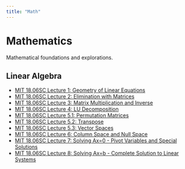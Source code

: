 ```yaml
---
title: "Math"
---
```


# Mathematics

Mathematical foundations and explorations.

## Linear Algebra
- [MIT 18.06SC Lecture 1: Geometry of Linear Equations](mit1806-lecture1-geometry.ipynb)
- [MIT 18.06SC Lecture 2: Elimination with Matrices](mit1806-lecture2-elimination.qmd)
- [MIT 18.06SC Lecture 3: Matrix Multiplication and Inverse](mit1806-lecture3-multiplication.qmd)
- [MIT 18.06SC Lecture 4: LU Decomposition](mit1806-lecture4-lu-decomposition.ipynb)
- [MIT 18.06SC Lecture 5.1: Permutation Matrices](mit1806-lecture5-permutations.qmd)
- [MIT 18.06SC Lecture 5.2: Transpose](mit1806-lecture5-2-transpose.qmd)
- [MIT 18.06SC Lecture 5.3: Vector Spaces](mit1806-lecture5-3-spaces.qmd)
- [MIT 18.06SC Lecture 6: Column Space and Null Space](mit1806-lecture6-column-null-space.qmd)
- [MIT 18.06SC Lecture 7: Solving Ax=0 - Pivot Variables and Special Solutions](mit1806-lecture7-solving-ax-0.qmd)
- [MIT 18.06SC Lecture 8: Solving Ax=b - Complete Solution to Linear Systems](mit1806-lecture8-solving-ax-b.qmd)